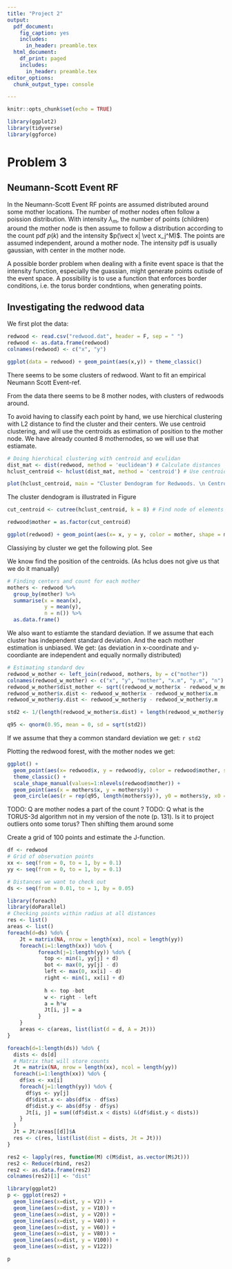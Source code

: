 ---
title: "Project 2"
output:
  pdf_document:
    fig_caption: yes
    includes:
      in_header: preamble.tex
  html_document:
    df_print: paged
    includes:
      in_header: preamble.tex
editor_options:
  chunk_output_type: console

---


```{r setup, include=FALSE}
knitr::opts_chunk$set(echo = TRUE)

library(ggplot2)
library(tidyverse)
library(ggforce)
```

# Problem 3
## Neumann-Scott Event RF
In the Neumann-Scott Event RF points are assumed distributed around some mother locations. The number of mother nodes often follow a poission distribution. With intensity $\lambda_m$, the number of points (children) around the mother node is then assume to follow a distribution according to the count pdf $p(k)$ and the intensity $p(\vect x| \vect x_j^M)$. The points are assumed independent, around a mother node. The intensity pdf is usually gaussian, with center in the mother node.

A possible border problem when dealing with a finite event space is that the intensity function, especially the guassian, might generate points outisde of the event space. A possibility is to use a function that enforces border conditions, i.e. the torus border condntions, when generating points. 

## Investigating the redwood data 

We first plot the data:
```{r}
redwood <- read.csv("redwood.dat", header = F, sep = " ")
redwood <- as.data.frame(redwood)
colnames(redwood) <- c("x", "y")

ggplot(data = redwood) + geom_point(aes(x,y)) + theme_classic()

```
There seems to be some clusters of redwood. Want to fit an empirical Neumann Scott Event-ref. 

From the data there seems to be 8 mother nodes, with clusters of redwoods around. 

To avoid having to classify each point by hand, we use hierchical clustering with L2 distance to find the cluster and their centers. We use centroid clustering, and will use the centroids as estimation of position to the mother node. We have already counted 8 mothernodes, so we will use that estiamate.  
```{r}
# Doing hierchical clustering with centroid and eculidan
dist_mat <- dist(redwood, method = 'euclidean') # Calculate distances
hclust_centroid <- hclust(dist_mat, method = 'centroid') # Use centroid as moteher node

```

```{r}
plot(hclust_centroid, main = "Cluster Dendogram for Redwoods. \n Centroid method w/ euclidian distance")
```
The cluster dendogram is illustrated in Figure \ref{some figure}

```{r}
cut_centroid <- cutree(hclust_centroid, k = 8) # Find node of elements when we have 7 groups
```

```{r}
redwood$mother = as.factor(cut_centroid)
```
```{r}
ggplot(redwood) + geom_point(aes(x= x, y = y, color = mother, shape = mother)) + theme_classic() +  scale_shape_manual(values=1:nlevels(redwood$mother))

```

Classiying by cluster we get the following plot. See \ref{some figure}

We know find the position of the centroids. (As hclus does not give us that we do it manually)
```{r}
# Finding centers and count for each mother
mothers <- redwood %>% 
  group_by(mother) %>% 
  summarise(x = mean(x),
            y = mean(y), 
            n = n()) %>%
  as.data.frame()
```

We also want to estiamte the standard deviation. If we assume that each cluster has independent standard deviation. And the each mother estimation is unbiased. We get: (as deviation in x-coordinate and y-coordiante are independent and equally normally distributed)
```{r}
# Estimating standard dev 
redwood_w_mother <- left_join(redwood, mothers, by = c("mother"))
colnames(redwood_w_mother) <- c("x", "y", "mother", "x.m", "y.m", "n")
redwood_w_mother$dist_mother <- sqrt((redwood_w_mother$x - redwood_w_mother$x.m)^2 + (redwood_w_mother$y - redwood_w_mother$y.m)^2)
redwood_w_mother$x.dist <- redwood_w_mother$x - redwood_w_mother$x.m
redwood_w_mother$y.dist <- redwood_w_mother$y - redwood_w_mother$y.m

std2 <- 1/(length(redwood_w_mother$x.dist) + length(redwood_w_mother$y.dist) - 1)* (sum(redwood_w_mother$x.dist^2) + sum(redwood_w_mother$y.dist^2))

q95 <- qnorm(0.95, mean = 0, sd = sqrt(std2))

```
If we assume that they a common standard deviation we get:  `r std2`

Plotting the redwood forest, with the mother nodes we get:

```{r}
ggplot() +
  geom_point(aes(x= redwood$x, y = redwood$y, color = redwood$mother, shape = redwood$mother)) +
  theme_classic() + 
  scale_shape_manual(values=1:nlevels(redwood$mother)) +
  geom_point(aes(x = mothers$x, y = mothers$y)) + 
  geom_circle(aes(r = rep(q95, length(mothers$y)), y0 = mothers$y, x0 = mothers$x), linetype = "dashed", alpha = 0.8)
```


TODO: Q are mother nodes a part of the count ? 
TODO: Q what is the TORUS-3d algorithm not in my version of the note (p. 131). Is it to project outliers onto some torus? Then shifting them around some


Create a grid of 100 points and estimate the J-function. 
\begin{equation}
J(t) = \frac{\vect E(k_{B_{\vect x_0(t)}} -1)}{|B_{\vect x_0}(t) \cap D|}
\end{equation}

```{r}
df <- redwood
# Grid of observation points
xx <- seq(from = 0, to = 1, by = 0.1)
yy <- seq(from = 0, to = 1, by = 0.1)

# Distances we want to check out 
ds <- seq(from = 0.01, to = 1, by = 0.05)

library(foreach)
library(doParallel)
# Checking points within radius at all distances
res <- list()
areas <- list()
foreach(d=ds) %do% {
    Jt = matrix(NA, nrow = length(xx), ncol = length(yy))
    foreach(i=1:length(xx)) %do% {
          foreach(j=1:length(yy)) %do% {
            top <- min(1, yy[j] + d)
            bot <- max(0, yy[j] - d)
            left <- max(0, xx[i] - d)
            right <- min(1, xx[i] + d)
            
            h <- top -bot
            w <- right - left
            a = h*w 
            Jt[i, j] = a
          }
    }
    areas <- c(areas, list(list(d = d, A = Jt)))
}

foreach(d=1:length(ds)) %do% {
  dists <- ds[d]
  # Matrix that will store counts
  Jt = matrix(NA, nrow = length(xx), ncol = length(yy))
  foreach(i=1:length(xx)) %do% {
    df$xs <- xx[i]
    foreach(j=1:length(yy)) %do% {
      df$ys <- yy[j]
      df$dist.x <- abs(df$x - df$xs)
      df$dist.y <- abs(df$y - df$ys)
      Jt[i, j] = sum((df$dist.x < dists) &(df$dist.y < dists))
    }
  }
  Jt = Jt/areas[[d]]$A
  res <- c(res, list(list(dist = dists, Jt = Jt)))
}

res2 <- lapply(res, function(M) c(M$dist, as.vector(M$Jt)))
res2 <- Reduce(rbind, res2)
res2 <- as.data.frame(res2)
colnames(res2)[1] <- "dist"

library(ggplot2)
p <- ggplot(res2) +
  geom_line(aes(x=dist, y = V2)) +
  geom_line(aes(x=dist, y = V10)) +
  geom_line(aes(x=dist, y = V20)) +
  geom_line(aes(x=dist, y = V40)) +
  geom_line(aes(x=dist, y = V60)) +
  geom_line(aes(x=dist, y = V80)) +
  geom_line(aes(x=dist, y = V100)) +
  geom_line(aes(x=dist, y = V122))

p


```
